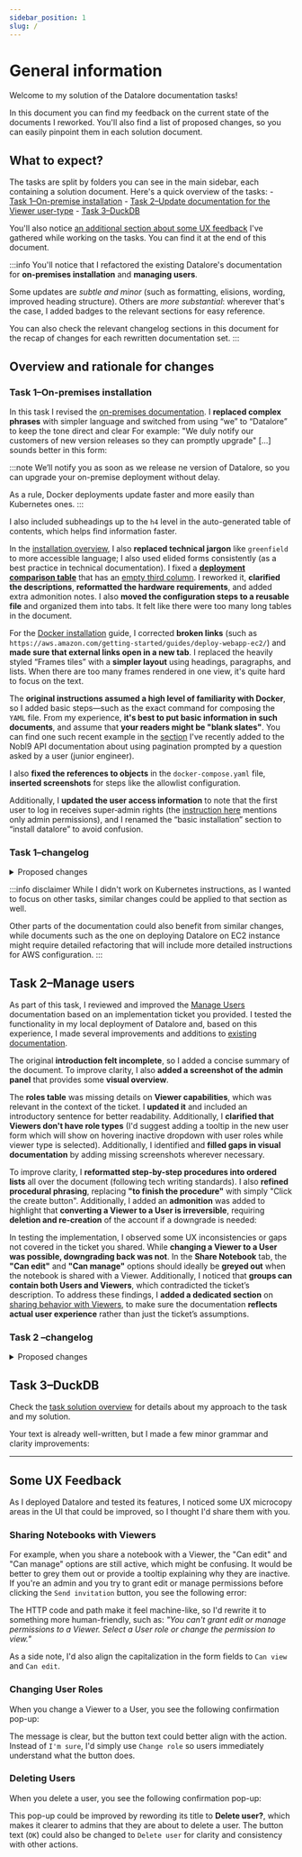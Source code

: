 ```yaml
---
sidebar_position: 1
slug: /
---
```


# General information

Welcome to my solution of the Datalore documentation tasks!

In this document you can find my feedback on the current state of the documents I reworked. You'll also find a list of proposed changes, so you can easily pinpoint them in each solution document.

## What to expect?

The tasks are split by folders you can see in the main sidebar, each containing a solution document. Here's a quick overview of the tasks:
    - [Task 1–On-premise installation](/datalore/task-1)
    - [Task 2–Update documentation for the Viewer user-type](/datalore/task-2)
    - [Task 3–DuckDB](/datalore/task-3)

You'll also notice [an additional section about some UX feedback](/datalore/#some-ux-feedback) I've gathered while working on the tasks. You can find it at the end of this document.

:::info
You'll notice that I refactored the existing Datalore's documentation for **on-premises installation** and **managing users**.

Some updates are *subtle and minor* (such as formatting, elisions, wording, improved heading structure). Others are *more substantial*: wherever that's the case, I added <MajorUpdate/> badges to the relevant sections for easy reference.

You can also check the relevant changelog sections in this document for the recap of changes for each rewritten documentation set.
:::

## Overview and rationale for changes

### Task 1–On-premises installation

In this task I revised the [on-premises documentation](/datalore/task-1/). I **replaced complex phrases** with simpler language and switched from using “we” to “Datalore” to keep the tone direct and clear For example: "We duly notify our customers of new version releases so they can promptly upgrade" [...] sounds better in this form:

:::note
We’ll notify you as soon as we release ne version of Datalore, so you can upgrade your on-premise deployment without delay.

As a rule, Docker deployments update faster and more easily than Kubernetes ones.
:::

I also included subheadings up to the `h4` level in the auto-generated table of contents, which helps find information faster.

In the [installation overview](/datalore/task-1/), I also **replaced technical jargon** like `greenfield` to more accessible language; I also used elided forms consistently (as a best practice in technical documentation). I fixed a [**deployment comparison table**](/datalore/task-1/#set-up-infrastructure--choose-an-installation-method-) that has an [empty third column](https://www.jetbrains.com/help/datalore/datalore-on-premises.html#installation-process-overview). I reworked it, **clarified the descriptions**, **reformatted the hardware requirements**, and added extra admonition notes. I also **moved the configuration steps to a reusable file** and organized them into tabs. It felt like there were too many long tables in the document.

For the [Docker installation](/datalore/task-1/docker) guide, I corrected **broken links** (such as `https://aws.amazon.com/getting-started/guides/deploy-webapp-ec2/`) and **made sure that external links open in a new tab**. I replaced the heavily styled “Frames tiles” with a **simpler layout** using headings, paragraphs, and lists. When there are too many frames rendered in one view, it's quite hard to focus on the text.

The **original instructions assumed a high level of familiarity with Docker**, so I added basic steps—such as the exact command for composing the `YAML` file. From my experience, **it's best to put basic information in such documents**, and assume that **your readers might be "blank slates"**. You can find one such recent example in the [section](https://docs.nobl9.com/api/slo-v2#tag/SLO/paths/~1slos/get) I've recently added to the Nobl9 API documentation about using pagination prompted by a question asked by a user (junior engineer).

I also **fixed the references to objects** in the `docker-compose.yaml` file, **inserted screenshots** for steps like the allowlist configuration.

Additionally, I **updated the user access information** to note that the first user to log in receives super‑admin rights (the [instruction here](https://www.jetbrains.com/help/datalore/install-datalore-on-premises-using-docker.html#-ov5yay_37) mentions only admin permissions), and I renamed the “basic installation” section to “install datalore” to avoid confusion.

### Task 1–changelog

<details>
    <summary>Proposed changes</summary>

**General changes**
- Refactored bulky wording for clarity
- Replaced "we" with "Datalore"
- Added a table of contents with subheadings up to h4

**Installation Overview**
- Replaced jargon with simpler terms
- Fixed a broken table by recoding it, simplifying descriptions, and reformatting hardware requirements
- Moved configuration steps to a reusable file and organized them into separate tabs for optional and required settings

**Docker Installation**
- Fixed broken links and ensured all have the `target="_blank"` attribute
- Replaced styled frames with simple headings, paragraphs, and lists
- Added basic command details for composing the YAML file and clarified instructions
- Corrected YAML references in the `docker-compose.yaml` file
- Added screenshots for allowlist configuration
- Included instructions for testing the deployment locally
- Updated user role information to indicate the first user gets super-admin rights
- Renamed "basic installation" to "install datalore"

</details>

:::info disclaimer
While I didn't work on Kubernetes instructions, as I wanted to focus on other tasks, similar changes could be applied to that section as well.

Other parts of the documentation could also benefit from similar changes, while documents such as the one on deploying Datalore on EC2 instance might require detailed refactoring that will include more detailed instructions for AWS configuration.
:::

## Task 2–Manage users

As part of this task, I  reviewed and improved the [Manage Users](https://www.jetbrains.com/help/datalore/manage-users.html#i7dhuxw_1) documentation based on an implementation ticket you provided. I tested the functionality in my local deployment of Datalore and, based on this experience, I made several improvements and additions to [existing documentation](/datalore/task-2/).

The original **introduction felt incomplete**, so I added a concise summary of the document. To improve clarity, I also **added a screenshot of the admin panel** that provides some **visual overview**.

The **roles table** was missing details on **Viewer capabilities**, which was relevant in the context of the ticket. I **updated it** and included an introductory sentence for better readability. Additionally, I **clarified that Viewers don't have role types** (I'd suggest adding a tooltip in the new user form which will show on hovering inactive dropdown with user roles while viewer type is selected). Additionally, I identified and **filled gaps in visual documentation** by adding missing screenshots wherever necessary.

To improve clarity, I **reformatted step-by-step procedures into ordered lists** all over the document (following tech writing standards). I also **refined procedural phrasing**, replacing **"to finish the procedure"** with simply "Click the create button". Additionally, I added an **admonition** was added to highlight that **converting a Viewer to a User is irreversible**, requiring **deletion and re-creation** of the account if a downgrade is needed:

In testing the implementation, I observed some UX inconsistencies or gaps not covered in the ticket you shared. While **changing a Viewer to a User was possible, downgrading back was not**. In the **Share Notebook** tab, the **"Can edit"** and **"Can manage"** options should ideally be **greyed out** when the notebook is shared with a Viewer. Additionally, I noticed that **groups can contain both Users and Viewers**, which contradicted the ticket’s description. To address these findings, I **added a dedicated section** on [sharing behavior with Viewers](/datalore/task-2/#managing-and-sharing-resources-with-viewers), to make sure the documentation **reflects actual user experience** rather than just the ticket’s assumptions.

### Task 2 –changelog

<details>
    <summary>Proposed changes</summary>

- Refined introduction into a one-sentence summary.
- Added a screenshot of the admin panel for visual clarity.
- Reformatted step-by-step procedures into ordered lists.
- Improved procedural phrasing for clarity.
- Updated roles table to include Viewer capabilities.
- Clarified that Viewers don’t have role types.
- Added an admonition about irreversible Viewer-to-User conversion.
- Added missing screenshots for better visual documentation.
- Created a dedicated section on sharing behavior with Viewers.
- Noted that downgrading a User back to a Viewer is not possible.
- Suggested greying out "Can edit" and "Can manage" for Viewers in Share Notebook.
- Identified that groups can contain both Users and Viewers.

</details>

## Task 3–DuckDB

Check the [task solution overview](/datalore/task-3/) for details about my approach to the task and my solution.

Your text is already well-written, but I made a few minor grammar and clarity improvements:

---

## Some UX Feedback

As I deployed Datalore and tested its features, I noticed some UX microcopy areas in the UI that could be improved, so I thought I'd share them with you.

### Sharing Notebooks with Viewers

For example, when you share a notebook with a Viewer, the "Can edit" and "Can manage" options are still active, which might be confusing. It would be better to grey them out or provide a tooltip explaining why they are inactive. If you're an admin and you try to grant edit or manage permissions before clicking the `Send invitation` button, you see the following error:

<Zoom src="/datalore/img/ux/ux-1.png" width="40%" alt="Error message when trying to grant edit or manage permissions to a Viewer"/>

The HTTP code and path make it feel machine-like, so I'd rewrite it to something more human-friendly, such as: *"You can't grant edit or manage permissions to a Viewer. Select a User role or change the permission to view."*

As a side note, I'd also align the capitalization in the form fields to `Can view` and `Can edit`.

### Changing User Roles

When you change a Viewer to a User, you see the following confirmation pop-up:

<Zoom src="/datalore/img/ux/ux-2.png" width="40%" alt="Confirmation pop-up when changing a Viewer to a User"/>

The message is clear, but the button text could better align with the action. Instead of `I'm sure`, I'd simply use `Change role` so users immediately understand what the button does.

### Deleting Users

When you delete a user, you see the following confirmation pop-up:

<Zoom src="/datalore/img/ux/ux-3.png" width="40%" alt="Confirmation pop-up when deleting a user"/>

This pop-up could be improved by rewording its title to **Delete user?**, which makes it clearer to admins that they are about to delete a user. The button text (`OK`) could also be changed to `Delete user` for clarity and consistency with other actions.